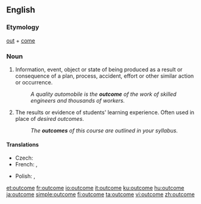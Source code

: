 {{wikipedia}}
==English==

===Etymology===
[[out]] + [[come]]

===Noun===
{{en-noun}}

# Information, event, object or state of being produced as a result or consequence of a plan, process, accident, effort or other similar action or occurrence.
#: ''A quality automobile is the '''outcome''' of the work of skilled engineers and thousands of workers.''
# {{context|education}} The results or evidence of students' learning experience. Often used in place of ''desired outcomes''.
#: ''The '''outcomes''' of this course are outlined in your syllabus.''

====Translations====
{{trans-top|result}}
* Czech: {{t+|cs|výsledek|m}}
* French: {{t+|fr|issue|f}}, {{t+|fr|résultat|m}}
{{trans-mid}}
* Polish: {{t+|pl|rezultat}},  {{t|pl|wynik}}
{{trans-bottom}}

[[et:outcome]]
[[fr:outcome]]
[[io:outcome]]
[[it:outcome]]
[[ku:outcome]]
[[hu:outcome]]
[[ja:outcome]]
[[simple:outcome]]
[[fi:outcome]]
[[ta:outcome]]
[[vi:outcome]]
[[zh:outcome]]